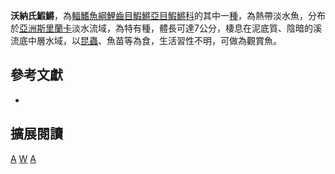 {{Speciesbox 
| taxon = Aplocheilus werneri
| status = NE
| status_system = IUCN3.1
| authority =  [[Meinken|Meinken]], 1966
| synonyms = *''Aplocheilus dayi werneri, Meinken, 1966''
}}
'''沃納氏鰕鱂'''，為[[輻鰭魚綱|輻鰭魚綱]][[鯉齒目|鯉齒目]][[鰕鱂亞目|鰕鱂亞目]][[鰕鱂科|鰕鱂科]]的其中一[[種|種]]，為熱帶淡水魚，分布於[[亞洲|亞洲]][[斯里蘭卡|斯里蘭卡]]淡水流域，為特有種，體長可達7公分，棲息在泥底質、陰暗的溪流底中層水域，以[[昆蟲|昆蟲]]、魚苗等為食，生活習性不明，可做為觀賞魚。

== 參考文獻 ==
*{{FishBase_species|genus=Aplocheilus|species=werneri|year=2014|month=7}}

== 擴展閱讀 ==
{{refbegin}}
{{wikispecies-inline|Aplocheilus werneri|沃納氏鰕鱂}}
{{refend}}
{{Taxonbar|from=Q5532195}}

[[Category:觀賞魚|A]]
[[Category:鰕鱂屬|W]]
[[Category:1966年描述的魚類|A]]